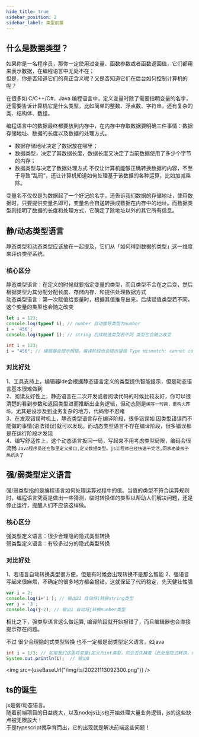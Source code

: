 ```yaml
---
hide_title: true
sidebar_position: 2
sidebar_label: 类型前置
---
```


## 什么是数据类型？
如果你是一名程序员，那你一定使用过变量、函数参数或者函数返回值，它们都用来表示数据，在编程语言中无处不在；    
但是，你是否知道它们的真正含义呢？又是否知道它们在后台如何控制计算机的呢？

在很多如 C/C++/C#、Java 编程语言中，定义变量时除了需要指明变量的名字，还需要告诉计算机它是什么类型，比如简单的整数、浮点数、字符串，还有复杂的类、结构体、数组。

编程语言中的数据最终都要放到内存中，在内存中存取数据要明确三件事情：数据存储地址、数据的长度以及数据的处理方式。
* 数据存储地址决定了数据放在哪里；
* 数据类型，决定了其数据长度，数据长度又决定了当前数据使用了多少个字节的内存；
* 数据类型与决定了数据处理方式 不仅让计算机能够正确转换数据的内容，不至于导致“乱码”，还让计算机知道如何处理基于该数据的各种运算，比如加减乘除。

变量名不仅仅是为数据起了一个好记的名字，还告诉我们数据的存储地址，使用数据时，只要提供变量名即可，变量名会自送转换成数据在内存中的地址。而数据类型则指明了数据的长度和处理方式，它确定了除地址以外的其它所有信息。

## 静/动态类型语言
静态类型和动态类型应该放在一起提及，它们从「如何得到数据的类型」这一维度来评价类型系统。  
### 核心区分   
静态类型语言：在定义的时候就要指定变量的类型，而且类型不会在之后变，然后根据类型为其分配分配长度、存储内存、和提供处理数据方式   
动态类型语言：第一次赋值给变量时，根据其值推导出来，后续赋值类型若不同，这个变量的类型也会随之改变   
```js title="test.js"
let i = 123;
console.log(typeof i); // number 自动推导类型为number
i = '456';
console.log(typeof i); // string 后续赋值类型若不同 类型也会随之改变
```

```java title="test.java"
int i = 123;
i = "456"; // 编辑器会提示报错，编译阶段也会提示报错 Type mismatch: cannot convert from String to int
```


### 对比好处
1、工具支持上，编辑器ide会根据静态语言定义的类型提供智能提示，但是动态语言基本很难做到            
2、阅读友好性上，静态语言在二次开发或者阅读代码的时候比较友好，你可以很清楚的看到参数和返回类型进而推断出业务逻辑，但动态则是`编写一时爽，重构火葬场`，尤其是设涉及到业务复杂的地方，代码惨不忍睹       
3、在发现错误时机上，静态类型语言存在编译阶段，很多错误如 因类型错误而不能做的事情(语法错误)就可以发现。而动态类型语言不存在编译阶段，很多错误都是在运行阶段才发现    
4、编写舒适性上，这个动态语言扳回一局，写起来不用考虑类型局限，编码会很流畅 `Java程序员还在那里定义接口,定义数据类型。js工程师已经快速干完活,回家老婆孩子热炕头了`



## 强/弱类型定义语言 
强/弱类型指的是编程语言如何处理运算过程中的值。当值的类型不符合运算规则时，编程语言究竟是做出一些猜测，临时转换值的类型以帮助人们解决问题，还是停止运行，提醒人们不应该这样做。    

### 核心区分
强类型定义语言：很少合理隐的隐式类型转换      
弱类型定义语言：有较多过分的隐式类型转换   

### 对比好处
1、若语言自动转换类型很方便，但是有时候会出现转换不是那么智能
2、强语言写起来很麻烦，不确定的很多地方都会报错。这就保证了代码稳定，先天健壮性强

```js
var i = 2;
console.log(i+'1'); // 输出21 自动将i转换string类型
var j = '3';
console.log(j-2); // 输出1 自动将j转换number类型
```

相比之下，强类型语言这么做运算, 编译阶段就开始报错了，而且编辑器也会直接提示存在问题。

不过 很少合理隐的式类型转换 也不一定都是弱类型定义语言，如java
```java title="test.java"
int i = 1/3; // 如果我们这里将变量i定义为int类型，则会丢失精度（此处是隐式转换，但是只能从高精度转向低精度，但并不能说java是弱类型语言）
System.out.println(i);  // 输出0
```
<img src={useBaseUrl("/img/ts/20221113092300.png")} />


## ts的诞生
js是弱/动态语言。   
随着前端项目的日益庞大，以及nodejs让js也开始处理大量业务逻辑，js的这些缺点被无限放大！   
于是typescript就孕育而出，它的出现就是解决前端这些问题！